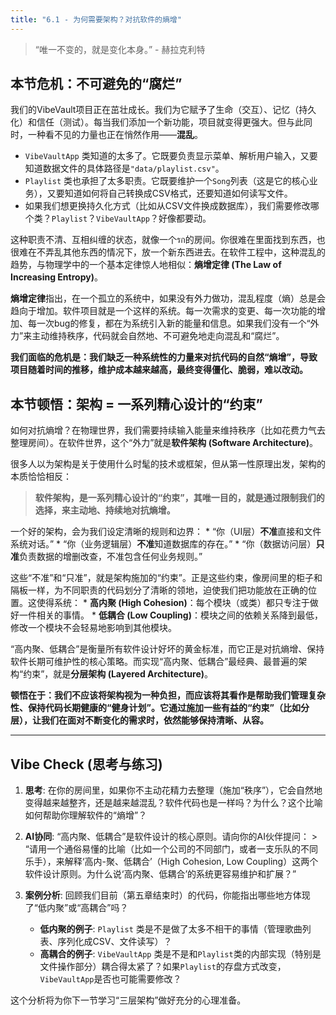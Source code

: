 ```yaml
---
title: "6.1 - 为何需要架构？对抗软件的熵增"
---
```


> "唯一不变的，就是变化本身。" - 赫拉克利特

## 本节危机：不可避免的“腐烂”

我们的VibeVault项目正在茁壮成长。我们为它赋予了生命（交互）、记忆（持久化）和信任（测试）。每当我们添加一个新功能，项目就变得更强大。但与此同时，一种看不见的力量也正在悄然作用——**混乱**。

*   `VibeVaultApp` 类知道的太多了。它既要负责显示菜单、解析用户输入，又要知道数据文件的具体路径是`"data/playlist.csv"`。
*   `Playlist` 类也承担了太多职责。它既要维护一个`Song`列表（这是它的核心业务），又要知道如何将自己转换成CSV格式，还要知道如何读写文件。
*   如果我们想更换持久化方式（比如从CSV文件换成数据库），我们需要修改哪个类？`Playlist`？`VibeVaultApp`？好像都要动。

这种职责不清、互相纠缠的状态，就像一个รก的房间。你很难在里面找到东西，也很难在不弄乱其他东西的情况下，放一个新东西进去。在软件工程中，这种混乱的趋势，与物理学中的一个基本定律惊人地相似：**熵增定律 (The Law of Increasing Entropy)**。

**熵增定律**指出，在一个孤立的系统中，如果没有外力做功，混乱程度（熵）总是会趋向于增加。软件项目就是一个这样的系统。每一次需求的变更、每一次功能的增加、每一次bug的修复，都在为系统引入新的能量和信息。如果我们没有一个“外力”来主动维持秩序，代码就会自然地、不可避免地走向混乱和“腐烂”。

**我们面临的危机是：我们缺乏一种系统性的力量来对抗代码的自然“熵增”，导致项目随着时间的推移，维护成本越来越高，最终变得僵化、脆弱，难以改动。**

## 本节顿悟：架构 = 一系列精心设计的“约束”

如何对抗熵增？在物理世界，我们需要持续输入能量来维持秩序（比如花费力气去整理房间）。在软件世界，这个“外力”就是**软件架构 (Software Architecture)**。

很多人以为架构是关于使用什么时髦的技术或框架，但从第一性原理出发，架构的本质恰恰相反：

> **软件架构，是一系列精心设计的“约束”，其唯一目的，就是通过限制我们的选择，来主动地、持续地对抗熵增。**

一个好的架构，会为我们设定清晰的规则和边界：
*   “你（UI层）**不准**直接和文件系统对话。”
*   “你（业务逻辑层）**不准**知道数据库的存在。”
*   “你（数据访问层）**只准**负责数据的增删改查，不准包含任何业务规则。”

这些“不准”和“只准”，就是架构施加的“约束”。正是这些约束，像房间里的柜子和隔板一样，为不同职责的代码划分了清晰的领地，迫使我们把功能放在正确的位置。这使得系统：
*   **高内聚 (High Cohesion)**：每个模块（或类）都只专注于做好一件相关的事情。
*   **低耦合 (Low Coupling)**：模块之间的依赖关系降到最低，修改一个模块不会轻易地影响到其他模块。

“高内聚、低耦合”是衡量所有软件设计好坏的黄金标准，而它正是对抗熵增、保持软件长期可维护性的核心策略。而实现“高内聚、低耦合”最经典、最普遍的架构“约束”，就是**分层架构 (Layered Architecture)**。

**顿悟在于：我们不应该将架构视为一种负担，而应该将其看作是帮助我们管理复杂性、保持代码长期健康的“健身计划”。它通过施加一些有益的“约束”（比如分层），让我们在面对不断变化的需求时，依然能够保持清晰、从容。**

---

## Vibe Check (思考与练习)

1.  **思考**: 在你的房间里，如果你不主动花精力去整理（施加“秩序”），它会自然地变得越来越整齐，还是越来越混乱？软件代码也是一样吗？为什么？这个比喻如何帮助你理解软件的“熵增”？

2.  **AI协同**: "高内聚、低耦合"是软件设计的核心原则。请向你的AI伙伴提问：
    > "请用一个通俗易懂的比喻（比如一个公司的不同部门，或者一支乐队的不同乐手），来解释‘高内-聚、低耦合’（High Cohesion, Low Coupling）这两个软件设计原则。为什么说‘高内聚、低耦合’的系统更容易维护和扩展？"

3.  **案例分析**: 回顾我们目前（第五章结束时）的代码，你能指出哪些地方体现了“低内聚”或“高耦合”吗？
    *   **低内聚的例子**: `Playlist` 类是不是做了太多不相干的事情（管理歌曲列表、序列化成CSV、文件读写）？
    *   **高耦合的例子**: `VibeVaultApp` 类是不是和`Playlist`类的内部实现（特别是文件操作部分）耦合得太紧了？如果`Playlist`的存盘方式改变，`VibeVaultApp`是否也可能需要修改？

这个分析将为你下一节学习“三层架构”做好充分的心理准备。 